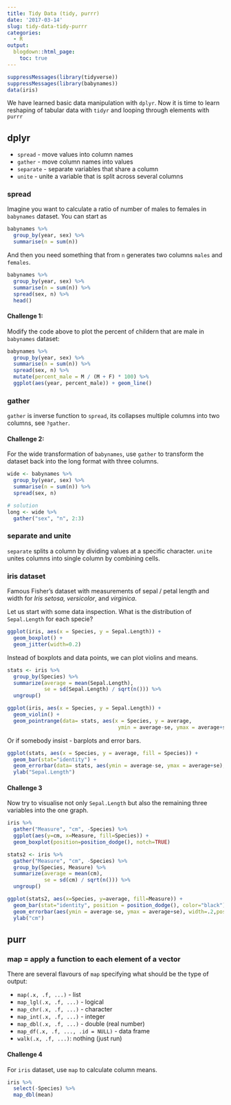 ```yaml
---
title: Tidy Data (tidy, purrr)
date: '2017-03-14'
slug: tidy-data-tidy-purrr
categories:
  - R
output:
  blogdown::html_page:
    toc: true
---
```


```r
suppressMessages(library(tidyverse)) 
suppressMessages(library(babynames))
data(iris)
```

We have learned basic data manipulation with `dplyr`. Now it is time to learn reshaping of tabular data with `tidyr` and looping through elements with `purrr`

## dplyr

* `spread` - move values into column names
* `gather` - move column names into values
* `separate` - separate variables that share a column
* `unite` - unite a variable that is split across several columns

### spread

Imagine you want to calculate a ratio of number of males to females in `babynames` dataset. You can start as 

```r
babynames %>%
  group_by(year, sex) %>%
  summarise(n = sum(n))
```

And then you need something that from `n` generates two columns `males` and `females`. 

```r
babynames %>%
  group_by(year, sex) %>%
  summarise(n = sum(n)) %>%
  spread(sex, n) %>%
  head()
```

#### Challenge 1:

Modify the code above to plot the percent of childern that are male in `babynames` dataset:

```r
babynames %>%
  group_by(year, sex) %>%
  summarise(n = sum(n)) %>%
  spread(sex, n) %>%
  mutate(percent_male = M / (M + F) * 100) %>%
  ggplot(aes(year, percent_male)) + geom_line()
```

### gather

`gather` is inverse function to `spread`, its collapses multiple columns into two columns, see `?gather`.

#### Challenge 2:

For the wide transformation of `babynames`, use `gather` to transform the dataset back into the long format with three columns. 

```r
wide <- babynames %>%
  group_by(year, sex) %>%
  summarise(n = sum(n)) %>%
  spread(sex, n)
```

```r
# solution
long <- wide %>%
  gather("sex", "n", 2:3)
```

### separate and unite

`separate` splits a column by dividing values at a specific character. `unite` unites columns into single column by combining cells.

### iris dataset 

Famous Fisher's dataset with measurements of sepal / petal length and width for *Iris setosa, versicolor*, and *virginica*.

Let us start with some data inspection. What is the distribution of `Sepal.Length` for each specie?

```r
ggplot(iris, aes(x = Species, y = Sepal.Length)) + 
  geom_boxplot() +
  geom_jitter(width=0.2)
```

Instead of boxplots and data points, we can plot violins and means.

```r
stats <- iris %>%
  group_by(Species) %>%
  summarize(average = mean(Sepal.Length),
            se = sd(Sepal.Length) / sqrt(n())) %>%
  ungroup()

ggplot(iris, aes(x = Species, y = Sepal.Length)) + 
  geom_violin() +
  geom_pointrange(data= stats, aes(x = Species, y = average, 
                                    ymin = average-se, ymax = average+se), size=0.5)
```

Or if somebody insist - barplots and error bars.

```r
ggplot(stats, aes(x = Species, y = average, fill = Species)) + 
  geom_bar(stat="identity") +
  geom_errorbar(data= stats, aes(ymin = average-se, ymax = average+se), width=0.5) +
  ylab("Sepal.Length")
```

#### Challenge 3

Now try to visualise not only `Sepal.Length` but also the remaining three variables into the one graph.

```r
iris %>% 
  gather("Measure", "cm", -Species) %>%
  ggplot(aes(y=cm, x=Measure, fill=Species)) +
  geom_boxplot(position=position_dodge(), notch=TRUE)
```

```r
stats2 <- iris %>%
  gather("Measure", "cm", -Species) %>%
  group_by(Species, Measure) %>%
  summarize(average = mean(cm),
            se = sd(cm) / sqrt(n())) %>%
  ungroup()

ggplot(stats2, aes(x=Species, y=average, fill=Measure)) +
  geom_bar(stat="identity", position = position_dodge(), color="black") +
  geom_errorbar(aes(ymin = average-se, ymax = average+se), width=.2,position=position_dodge(.9)) +
  ylab("cm")
```

## purr

### map = apply a function to each element of a vector

There are several flavours of `map` specifying what should be the type of output:

* `map(.x, .f, ...)` - list 
* `map_lgl(.x, .f, ...)` - logical 
* `map_chr(.x, .f, ...)` - character
* `map_int(.x, .f, ...)` - integer
* `map_dbl(.x, .f, ...)` - double (real number) 
* `map_df(.x, .f, ..., .id = NULL)` - data frame
* `walk(.x, .f, ...)`: nothing (just run)

#### Challenge 4

For `iris` dataset, use `map` to calculate column means.

```r
iris %>%
  select(-Species) %>%
  map_dbl(mean)
```

